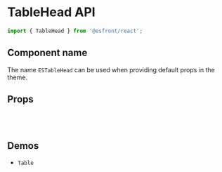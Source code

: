 
<Meta title="Components API/TableHead" />

# TableHead API

```js
import { TableHead } from '@esfront/react';
```

## Component name

The name `ESTableHead` can be used when providing default props in the theme.

## Props

<TableInterface name="TableHeadProps" variant="props" />

<br />

<TableInterface name="TableHeadClasses" variant="css" />

<br />

## Demos

<ul>
  <li>
    <LinkTo kind="components-table" story="demo">
      <code>Table</code>
    </LinkTo>
  </li>
</ul>
